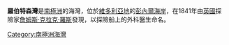 {{Multiple issues|
{{Notability Unreferenced|time=2021-03-05T12:42:28+00:00}}
{{Unreferenced|time=2021-03-05T12:42:28+00:00}}
}}
{{coord|71|25|S|170|0|E|display=title}}

'''羅伯特森灣'''是[[南極洲|南極洲]]的海灣，位於[[維多利亞地|維多利亞地]]的[[彭內爾海岸|彭內爾海岸]]，在1841年由[[英國|英國]]探險家[[詹姆斯·克拉克·羅斯|詹姆斯·克拉克·羅斯]]發現，以探險船上的外科醫生命名。

{{Antarctica-geo-stub}}
[[Category:南極洲海灣|Category:南極洲海灣]]